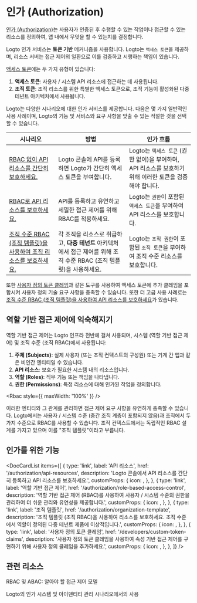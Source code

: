 

# 인가 (Authorization)

[인가 (Authorization)](https://auth.wiki/authorization)는 사용자가 인증된 후 수행할 수 있는 작업이나 접근할 수 있는 리소스를 정의하여, 앱 내에서 무엇을 할 수 있는지를 결정합니다.

Logto 인가 서비스는 **토큰 기반** 메커니즘을 사용합니다. Logto는 `액세스 토큰`을 제공하며, 리소스 서버는 접근 제어의 일환으로 이를 검증하고 시행하는 책임이 있습니다.

[액세스 토큰](https://auth.wiki/access-token)에는 두 가지 유형이 있습니다:

1. **액세스 토큰**: 사용자 / 시스템 API 리소스에 접근하는 데 사용됩니다.
2. **조직 토큰**: 조직 리소스를 위한 특별한 액세스 토큰으로, 조직 기능이 활성화된 다중 테넌트 아키텍처에서 사용됩니다.

Logto는 다양한 시나리오에 대한 인가 서비스를 제공합니다. 다음은 몇 가지 일반적인 사용 사례이며, Logto의 기능 및 서비스와 요구 사항을 맞출 수 있는 적절한 것을 선택할 수 있습니다.

| 시나리오                                                                                                                                 | 방법                                                                                                                  | 인가 흐름                                                                                               |
| ---------------------------------------------------------------------------------------------------------------------------------------- | --------------------------------------------------------------------------------------------------------------------- | ------------------------------------------------------------------------------------------------------- |
| [RBAC 없이 API 리소스를 간단히 보호하세요.](/authorization/api-resources/protect-your-api)                                               | Logto 콘솔에 API를 등록하면 Logto가 간단히 액세스 토큰을 부여합니다.                                                  | Logto는 `액세스 토큰` (권한 없이)을 부여하며, API 리소스를 보호하기 위해 이러한 토큰을 검증해야 합니다. |
| [RBAC로 API 리소스를 보호하세요.](/authorization/role-based-access-control/protect-api-resources-with-rbac)                              | API를 등록하고 유연하고 세밀한 접근 제어를 위해 RBAC를 적용하세요.                                                    | Logto는 `권한`이 포함된 `액세스 토큰`을 부여하여 API 리소스를 보호합니다.                               |
| [조직 수준 RBAC (조직 템플릿)을 사용하여 조직 리소스를 보호하세요.](/authorization/organization-template/protect-organization-resources) | 각 조직을 리소스로 취급하고, **다중 테넌트** 아키텍처에서 접근 제어를 위해 조직 수준 RBAC (조직 템플릿)을 사용하세요. | Logto는 `조직 권한`이 포함된 `조직 토큰`을 부여하여 조직 수준 리소스를 보호합니다.                      |

또한 [사용자 정의 토큰 클레임](/developers/custom-token-claims)과 같은 도구를 사용하여 액세스 토큰에 추가 클레임을 포함시켜 사용자 정의 기술 요구 사항을 충족할 수 있습니다. 또한 더 고급 사용 사례로는 [조직 수준 RBAC (조직 템플릿)을 사용하여 API 리소스를 보호하세요](/authorization/organization-template/protect-api-reources)가 있습니다.

## 역할 기반 접근 제어에 익숙해지기

역할 기반 접근 제어는 Logto 인프라 전반에 걸쳐 사용되며, 시스템 (역할 기반 접근 제어) 및 조직 수준 (조직 RBAC)에서 사용됩니다:

1. **주체 (Subjects)**: 실제 사용자 (또는 조직 컨텍스트의 구성원) 또는 기계 간 앱과 같은 비인간 엔티티일 수 있습니다.
2. **API 리소스**: 보호가 필요한 시스템 내의 리소스입니다.
3. **역할 (Roles)**: 직무 기능 또는 책임을 나타냅니다.
4. **권한 (Permissions)**: 특정 리소스에 대해 인가된 작업을 정의합니다.

<Rbac style={{ maxWidth: '100%' }} />

이러한 엔티티와 그 관계를 관리하면 접근 제어 요구 사항을 유연하게 충족할 수 있습니다. Logto에서는 사용자 / 시스템 수준 (중간 조직 계층이 포함되지 않음)과 조직에서 두 가지 수준으로 RBAC를 사용할 수 있습니다. 조직 컨텍스트에서는 독립적인 RBAC 설계를 가지고 있으며 이를 "조직 템플릿"이라고 부릅니다.

## 인가를 위한 기능

<DocCardList
  items={[
    {
      type: 'link',
      label: 'API 리소스',
      href: '/authorization/api-resources',
      description: 'Logto 콘솔에서 API 리소스를 간단히 등록하고 API 리소스를 보호하세요.',
      customProps: {
        icon: <Api />,
      },
    },
    {
      type: 'link',
      label: '역할 기반 접근 제어',
      href: '/authorization/role-based-access-control',
      description:
        '역할 기반 접근 제어 (RBAC)를 사용하여 사용자 / 시스템 수준의 권한을 관리하여 더 쉬운 관리와 유연성을 제공합니다.',
      customProps: {
        icon: <Role />,
      },
    },
    {
      type: 'link',
      label: '조직 템플릿',
      href: '/authorization/organization-template',
      description:
        '조직 템플릿 (조직 RBAC)을 사용하여 리소스를 보호하세요. 조직 수준에서 역할이 정의된 다중 테넌트 제품에 이상적입니다.',
      customProps: {
        icon: <OrgTemplate />,
      },
    },
    {
      type: 'link',
      label: '사용자 정의 토큰 클레임',
      href: '/developers/custom-token-claims',
      description:
        '사용자 정의 토큰 클레임을 사용하여 속성 기반 접근 제어를 구현하기 위해 사용자 정의 클레임을 추가하세요.',
      customProps: {
        icon: <Jwt />,
      },
    },
  ]}
/>

## 관련 리소스

<Url href="https://blog.logto.io/rbac-and-abac">RBAC 및 ABAC: 알아야 할 접근 제어 모델</Url>

<Url href="https://blog.logto.io/logto-authorization-system-and-its-use">
  Logto의 인가 시스템 및 아이덴티티 관리 시나리오에서의 사용
</Url>
